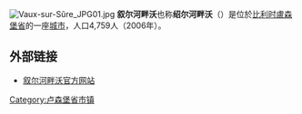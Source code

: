 {{Unreferenced|time=2018-08-13T05:08:42+00:00}}
[[File:Vaux-sur-Sûre_JPG01.jpg|thumb]]
'''叙尔河畔沃'''也称'''绍尔河畔沃'''（{{lang-fr|Vaux-sur-Sûre}}）是位於[[比利时|比利时]][[盧森堡省|盧森堡省]]的一座[[城市|城市]]，人口4,759人（2006年）。

== 外部链接 ==
*[http://www.vaux-sur-sure.be 叙尔河畔沃官方网站]{{Wayback|url=http://www.vaux-sur-sure.be/ |date=20200825052051 }}

{{卢森堡省市区}}
{{Belgium-geo-stub}}

{{DEFAULTSORT:Vaux-sur-Sûre}}

[[Category:卢森堡省市镇|Category:卢森堡省市镇]]